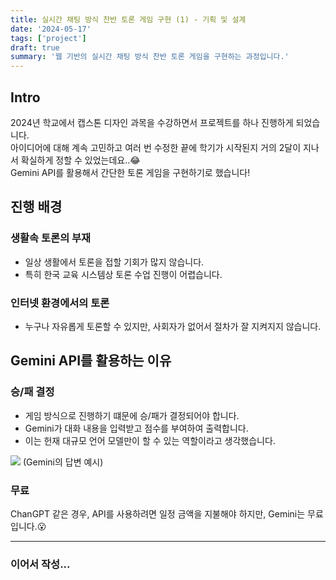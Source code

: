 ```yaml
---
title: 실시간 채팅 방식 찬반 토론 게임 구현 (1) - 기획 및 설계
date: '2024-05-17'
tags: ['project']
draft: true
summary: '웹 기반의 실시간 채팅 방식 찬반 토론 게임을 구현하는 과정입니다.'
---
```

## Intro
2024년 학교에서 캡스톤 디자인 과목을 수강하면서 프로젝트를 하나 진행하게 되었습니다.   
아이디어에 대해 계속 고민하고 여러 번 수정한 끝에 학기가 시작된지 거의 2달이 지나서 확실하게 정할 수 있었는데요..😂   
Gemini API를 활용해서 간단한 토론 게임을 구현하기로 했습니다!

<TOCInline toc={props.toc} exclude="Intro" />

## 진행 배경
### 생활속 토론의 부재
- 일상 생활에서 토론을 접할 기회가 많지 않습니다.
- 특히 한국 교육 시스템상 토론 수업 진행이 어렵습니다.

### 인터넷 환경에서의 토론
- 누구나 자유롭게 토론할 수 있지만, 사회자가 없어서 절차가 잘 지켜지지 않습니다.

## Gemini API를 활용하는 이유
### 승/패 결정
- 게임 방식으로 진행하기 떄문에 승/패가 결정되어야 합니다.
- Gemini가 대화 내용을 입력받고 점수를 부여하여 출력합니다.
- 이는 헌재 대규모 언어 모델만이 할 수 있는 역할이라고 생각했습니다.

![](/static/images/posts/capstone-design-1/gemini-1.png)
(Gemini의 답변 예시)

### 무료
ChanGPT 같은 경우, API를 사용하려면 일정 금액을 지불해야 하지만, Gemini는 무료입니다.😮
- - -
### 이어서 작성...